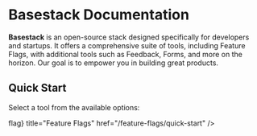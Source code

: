 # Basestack Documentation

**Basestack** is an open-source stack designed specifically for developers and startups. It offers a comprehensive suite of tools, including Feature Flags, with additional tools such as Feedback, Forms, and more on the horizon. Our goal is to empower you in building great products.

## Quick Start


Select a tool from the available options:

<Cards>
  <Card
    icon={<span className="material-symbols-outlined">flag</span>}
    title="Feature Flags"
    href="/feature-flags/quick-start"
  />
</Cards>

